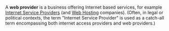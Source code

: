 {{unreferenced|date=November 2007}}
A '''web provider''' is a business offering Internet based services, for example [[Internet Service Providers]] (and [[Web Hosting]] companies). (Often, in legal or political contexts, the term "Internet Service Provider" is used as a catch-all term encompassing both internet access providers and web providers.)
{{uncategorizedstub|date=November 2007}}